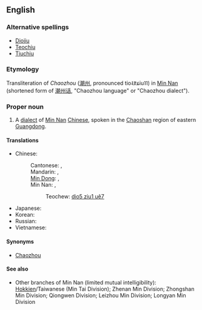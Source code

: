 ==English==

===Alternative spellings===
* [[Diojiu]]
* [[Teochiu]]
* [[Tiuchiu]]

===Etymology===
Transliteration of ''Chaozhou'' ([[潮州]], pronounced tio˨˩tɕiu˥˥) in [[w:Min Nan|Min Nan]] (shortened form of [[潮州话]], "Chaozhou language" or "Chaozhou dialect").

===Proper noun===
{{en-proper-noun}}
{{wikipedia|Teochew (dialect)}}

# A [[dialect]] of [[Min Nan]] [[Chinese]], spoken in the [[Chaoshan]] region of eastern [[Guangdong]].

====Translations====
{{trans-top|one of the divisions of the Chinese language}}
* Chinese:
*: Cantonese: {{tø|yue|潮州話|sc=Hant}},  {{tø|yue|潮州话|tr=ciu4 zou1 waa2|sc=Hant}}
*: Mandarin: {{t|cmn|潮州話|sc=Hani}}, {{t|cmn|潮州话|tr=Cháozhōu-huà|sc=Hani}}
*: [[Min Dong]]: {{tø|cdo|潮州話|sc=Hans}},  {{tø|cdo|潮州话|tr=dièu-ciŭ-uâ|sc=Hans}}
*: Min Nan: {{tø|nan|潮州語|tr=Tiê-chiu-uē|sc=Hans}},  {{tø|nan|潮州语|tr=tiê-chiu-uē|sc=Hans}}
*:: Teochew: [[dio5 ziu1 uê7]]
{{trans-mid}}
* Japanese: {{t|ja|潮州語|tr=ちょうしゅうご, Chōshū-go}}
* Korean: {{t|ko|조주어|tr=Joju-eo|sc=Hang}}
* Russian: {{t|ru|чаошаньский|m|tr=čaošán'skij}}
* Vietnamese: {{t|vi|tiếng Triều Châu|xs=Vietnamese}}
{{trans-bottom}}

====Synonyms====
* {{i-c|dialect}} [[Chaozhou]] <!-- from Mandarin rather than Min Nan --> <!-- Is that a problem since in English the majority of users as well as the academic community uses the Mandarin name? -->

====See also====
*Other branches of Min Nan (limited mutual intelligibility): [[Hokkien]]/Taiwanese (Min Tai Division); Zhenan Min Division; Zhongshan Min Division; Qiongwen Division; Leizhou Min Division; Longyan Min Division